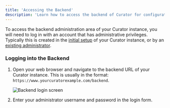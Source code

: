 ```yaml
---
title: 'Accessing the Backend'
description: 'Learn how to access the backend of Curator for configuration and management tasks.'
---
```


To access the backend administration area of your Curator instance, you will need to log in with an account that has
administrative privileges.  Typically this is created in the [initial setup](setup/installation/linux_installation) of
your Curator instance, or by an [existing administrator](site_administration/backend_administrators/overview).

### Logging into the Backend

1. Open your web browser and navigate to the backend URL of your Curator instance. This is usually in the format:
   `https://www.yourcuratorexample.com/backend`.

   <Frame>
   <img
      className="rounded-xl"
      src="/assets/images/site_administration/backend_login_screen.png"
      alt="Backend login screen"
      />
   </Frame>

2. Enter your administrator username and password in the login form.
